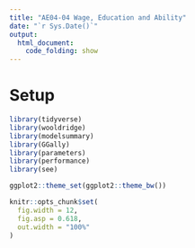 ```yaml
---
title: "AE04-04 Wage, Education and Ability"
date: "`r Sys.Date()`"
output: 
  html_document:
    code_folding: show
---
```


# Setup

```r
library(tidyverse)
library(wooldridge)
library(modelsummary)
library(GGally)
library(parameters)
library(performance)
library(see)

ggplot2::theme_set(ggplot2::theme_bw())

knitr::opts_chunk$set(
  fig.width = 12,
  fig.asp = 0.618,
  out.width = "100%"
)
```